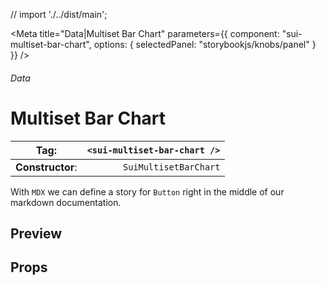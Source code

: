 
// import './../dist/main';

<Meta
	title="Data|Multiset Bar Chart"
	parameters={{
		component: "sui-multiset-bar-chart",
		options: { selectedPanel: "storybookjs/knobs/panel" }
	}}
/>

###### Data

# Multiset Bar Chart

| **Tag**:         | `<sui-multiset-bar-chart />` |
| ---------------- | ---------------------------: |
| **Constructor**: |        `SuiMultisetBarChart` |

With `MDX` we can define a story for `Button` right in the middle of our
markdown documentation.

## Preview

## Props
